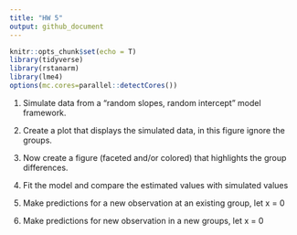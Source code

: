 ```yaml
---
title: "HW 5"
output: github_document
---
```


```r
knitr::opts_chunk$set(echo = T)
library(tidyverse) 
library(rstanarm)
library(lme4)
options(mc.cores=parallel::detectCores())
```



1. Simulate data from a "random slopes, random intercept" model framework.

2. Create a plot that displays the simulated data, in this figure ignore the groups. 


3. Now create a figure (faceted and/or colored) that highlights the group differences.

4. Fit the model and compare the estimated values with simulated values
5. Make predictions for a new observation at an existing group, let x = 0

6. Make predictions for new observation in a new groups, let x = 0
